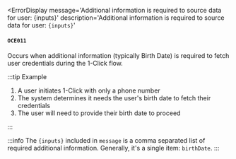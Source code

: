 
<ErrorDisplay
  message='Additional information is required to source data for user: {inputs}'
  description='Additional information is required to source data for user: `{inputs}`'
>
  #### `OCE011`
</ErrorDisplay>

Occurs when additional information (typically Birth Date) is required to fetch user credentials during the 1-Click flow.

:::tip Example

1. A user initiates 1-Click with only a phone number
2. The system determines it needs the user's birth date to fetch their credentials
3. The user will need to provide their birth date to proceed

:::

:::info
The `{inputs}` included in `message` is a comma separated list of required additional information. Generally, it's a single item: `birthDate`.
:::
